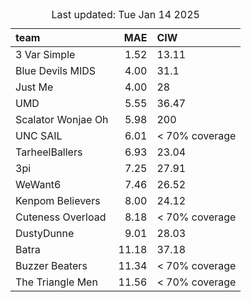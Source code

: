 Table: Last updated: Tue Jan 14 2025

|team               |   MAE|CIW            |
|:------------------|-----:|:--------------|
|3 Var Simple       |  1.52|13.11          |
|Blue Devils MIDS   |  4.00|31.1           |
|Just Me            |  4.00|28             |
|UMD                |  5.55|36.47          |
|Scalator Wonjae Oh |  5.98|200            |
|UNC SAIL           |  6.01|< 70% coverage |
|TarheelBallers     |  6.93|23.04          |
|3pi                |  7.25|27.91          |
|WeWant6            |  7.46|26.52          |
|Kenpom Believers   |  8.00|24.12          |
|Cuteness Overload  |  8.18|< 70% coverage |
|DustyDunne         |  9.01|28.03          |
|Batra              | 11.18|37.18          |
|Buzzer Beaters     | 11.34|< 70% coverage |
|The Triangle Men   | 11.56|< 70% coverage |

